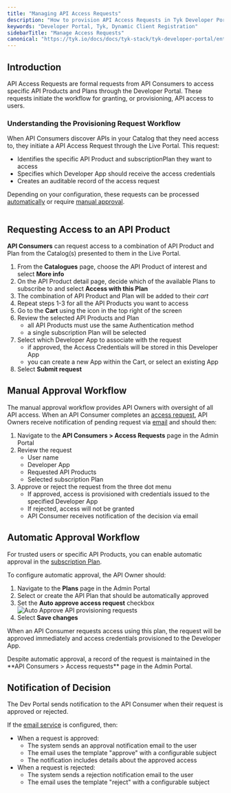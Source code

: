 ```yaml
---
title: "Managing API Access Requests"
description: "How to provision API Access Requests in Tyk Developer Portal"
keywords: "Developer Portal, Tyk, Dynamic Client Registration"
sidebarTitle: "Manage Access Requests"
canonical: "https://tyk.io/docs/docs/tyk-stack/tyk-developer-portal/enterprise-developer-portal/api-access/approve-requests"
---
```


## Introduction

API Access Requests are formal requests from API Consumers to access specific API Products and Plans through the Developer Portal. These requests initiate the workflow for granting, or provisioning, API access to users.

### Understanding the Provisioning Request Workflow

When API Consumers discover APIs in your Catalog that they need access to, they initiate a API Access Request through the Live Portal. This request:

- Identifies the specific API Product and subscriptionPlan they want to access
- Specifies which Developer App should receive the access credentials
- Creates an auditable record of the access request

Depending on your configuration, these requests can be processed [automatically]() or require [manual approval](/nightly/docs/tyk-stack/tyk-developer-portal/enterprise-developer-portal/api-access/approve-requests#manual-approval-workflow).

<img src="/img/dashboard/portal-management/enterprise-portal/portal-provisioning-flow.png" alt="" />


## Requesting Access to an API Product

**API Consumers** can request access to a combination of API Product and Plan from the Catalog(s) presented to them in the Live Portal.

1. From the **Catalogues** page, choose the API Product of interest and select **More info**
2. On the API Product detail page, decide which of the available Plans to subscribe to and select **Access with this Plan**
3. The combination of API Product and Plan will be added to their *cart*
4. Repeat steps 1-3 for all the API Products you want to access
5. Go to the **Cart** using the icon in the top right of the screen
6. Review the selected API Products and Plan
    - all API Products must use the same Authentication method
    - a single subscription Plan will be selected
7. Select which Developer App to associate with the request
    - if approved, the Access Credentials will be stored in this Developer App
    - you can create a new App within the Cart, or select an existing App
8. Select **Submit request**


## Manual Approval Workflow

The manual approval workflow provides API Owners with oversight of all API access. When an API Consumer completes an [access request](/nightly/docs/tyk-stack/tyk-developer-portal/enterprise-developer-portal/api-access/approve-requests#requesting-access-to-an-api-product), API Owners receive notification of pending request via [email](/nightly/docs/product-stack/tyk-enterprise-developer-portal/getting-started/setup-email-notifications) and should then:

1. Navigate to the **API Consumers > Access Requests** page in the Admin Portal
2. Review the request
    - User name
    - Developer App
    - Requested API Products
    - Selected subscription Plan
3. Approve or reject the request from the three dot menu
    - If approved, access is provisioned with credentials issued to the specified Developer App
    - If rejected, access will not be granted
    - API Consumer receives notification of the decision via email


## Automatic Approval Workflow

For trusted users or specific API Products, you can enable automatic approval in the [subscription Plan](/nightly/docs/portal/api-plans#auto-approve-provisioning-requests).

To configure automatic approval, the API Owner should:

1. Navigate to the **Plans** page in the Admin Portal
2. Select or create the API Plan that should be automatically approved
3. Set the **Auto approve access request** checkbox
    <img src="/img/dashboard/portal-management/enterprise-portal/auto-approve-requests.png" alt="Auto Approve API provisioning requests" />
4. Select **Save changes**

When an API Consumer requests access using this plan, the request will be approved immediately and access credentials provisioned to the Developer App.


<Note>
Despite automatic approval, a record of the request is maintained in the **API Consumers > Access requests** page in the Admin Portal.
</Note>



## Notification of Decision

The Dev Portal sends notification to the API Consumer when their request is approved or rejected.

If the [email service](/nightly/docs/product-stack/tyk-enterprise-developer-portal/getting-started/setup-email-notifications) is configured, then:

- When a request is approved:
    - The system sends an approval notification email to the user
    - The email uses the template "approve" with a configurable subject
    - The notification includes details about the approved access
- When a request is rejected:
    - The system sends a rejection notification email to the user
    - The email uses the template "reject" with a configurable subject

